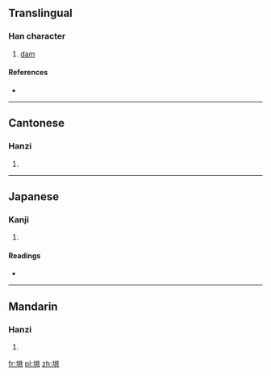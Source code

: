 ==Translingual==

===Han character===
{{Han char|rn=32|rad=土|as=08|sn=11|four=4718<sub>1</sub>|canj=土月一金 (GBMC)}}

# [[dam]]

====References====
* {{Han ref|kx=0230.320|dkj=05172|dj=0466.370|hdz=10453.010|uh=57E7|ud=22503|bh=D4C5|bd=54469}}

----

==Cantonese==

===Hanzi===
{{yue-hanzi|jyut=|y=jik6}}

# {{defn|Cantonese|sort=土08}}

----

==Japanese==

===Kanji===
{{ja-kanji|grade=|rs=土08}}

# {{defn|Japanese|sort=土08}}

====Readings====
* {{ja-readings|on=[[く]] (ku), [[ぐ]] (gu)|kun=[[つつみ]] (tsutsumi)}}

----

==Mandarin==

===Hanzi===
{{cmn-hanzi|pin=[[jù]] ([[ju4]])|wg=chü<sup>4</sup>}}

# {{defn|Mandarin|sort=土08}}

[[fr:埧]]
[[pl:埧]]
[[zh:埧]]